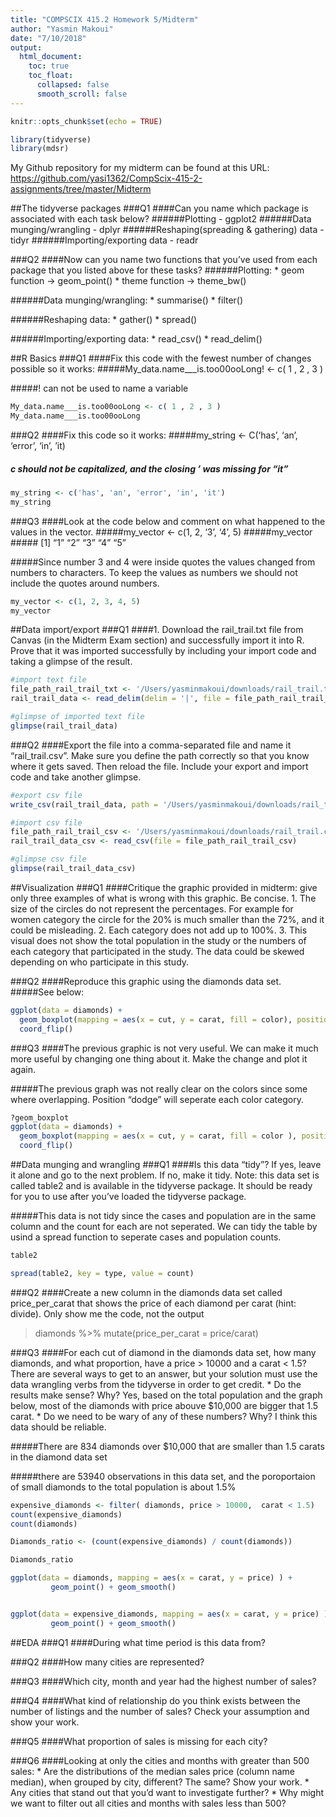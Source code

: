 ```yaml
---
title: "COMPSCIX 415.2 Homework 5/Midterm"
author: "Yasmin Makoui"
date: "7/10/2018"
output: 
  html_document: 
    toc: true
    toc_float:
      collapsed: false
      smooth_scroll: false
---
```


```r
knitr::opts_chunk$set(echo = TRUE)
```

```r
library(tidyverse)
library(mdsr)
```

My Github repository for my midterm can be found at this URL: [https://github.com/yasi1362/CompScix-415-2-assignments/tree/master/Midterm](https://github.com/yasi1362/CompScix-415-2-assignments/tree/master/Midterm)

##The tidyverse packages
###Q1 
####Can you name which package is associated with each task below?
######Plotting - ggplot2
######Data munging/wrangling - dplyr 
######Reshaping(spreading & gathering) data - tidyr
######Importing/exporting data - readr

###Q2 
####Now can you name two functions that you’ve used from each package that you listed above for these tasks?
######Plotting: 
  * geom function -> geom_point()
  * theme function -> theme_bw()
  
######Data munging/wrangling:
  * summarise()
  * filter()

######Reshaping data:
  * gather()
  * spread()

######Importing/exporting data:
  * read_csv()
  * read_delim()

##R Basics
###Q1
####Fix this code with the fewest number of changes possible so it works:
#####My_data.name___is.too00ooLong! <- c( 1 , 2 , 3 )

#####! can not be used to name a variable
  
```r
My_data.name___is.too00ooLong <- c( 1 , 2 , 3 )
My_data.name___is.too00ooLong
```
###Q2
####Fix this code so it works:
#####my_string <- C('has', 'an', 'error', 'in', 'it)

##### c should not be capitalized, and the closing ' was missing for "it"
  
```r
my_string <- c('has', 'an', 'error', 'in', 'it')
my_string
```

###Q3
####Look at the code below and comment on what happened to the values in the vector.
#####my_vector <- c(1, 2, '3', '4', 5)
#####my_vector
##### [1] "1" "2" "3" "4" "5"

#####Since number 3 and 4 were inside quotes the values changed from numbers to characters. To keep the values as numbers we should not include the quotes around numbers.
```r
my_vector <- c(1, 2, 3, 4, 5)
my_vector
```

##Data import/export
###Q1
####1. Download the rail_trail.txt file from Canvas (in the Midterm Exam section) and successfully import it into R. Prove that it was imported successfully by including your import code and taking a glimpse of the result.
```r
#import text file
file_path_rail_trail_txt <- '/Users/yasminmakoui/downloads/rail_trail.txt'
rail_trail_data <- read_delim(delim = '|', file = file_path_rail_trail_txt)

#glimpse of imported text file
glimpse(rail_trail_data)
```


###Q2
####Export the file into a comma-separated file and name it “rail_trail.csv”. Make sure you define the path correctly so that you know where it gets saved. Then reload the file. Include your export and import code and take another glimpse.
```r
#export csv file 
write_csv(rail_trail_data, path = '/Users/yasminmakoui/downloads/rail_trail.csv')

#import csv file
file_path_rail_trail_csv <- '/Users/yasminmakoui/downloads/rail_trail.csv'
rail_trail_data_csv <- read_csv(file = file_path_rail_trail_csv)

#glimpse csv file
glimpse(rail_trail_data_csv)
```

##Visualization
###Q1
####Critique the graphic provided in midterm: give only three examples of what is wrong with this graphic. Be concise.
  1. The size of the circles do not represent the percentages. For example for women category the circle for the 20% is much smaller than the 72%, and it could be misleading.
  2. Each category does not add up to 100%.
  3. This visual does not show the total population in the study or the numbers of each category that participated in the study. The data could be skewed depending on who participate in this study.
  
###Q2
####Reproduce this graphic using the diamonds data set.
#####See below:
```r
ggplot(data = diamonds) +
  geom_boxplot(mapping = aes(x = cut, y = carat, fill = color), position = "identity") + xlab("CUT OF DIAMOND") + ylab("CARAT OF DIAMOND") +
  coord_flip() 
```

###Q3
####The previous graphic is not very useful. We can make it much more useful by changing one thing about it. Make the change and plot it again.

#####The previous graph was not really clear on the colors since some where overlapping. Position "dodge" will seperate each color category.
```r
?geom_boxplot
ggplot(data = diamonds) +
  geom_boxplot(mapping = aes(x = cut, y = carat, fill = color ), position = "dodge") + xlab("CUT OF DIAMOND") + ylab("CARAT OF DIAMOND") +
  coord_flip() 
```

##Data munging and wrangling
###Q1
####Is this data “tidy”? If yes, leave it alone and go to the next problem. If no, make it tidy. Note: this data set is called table2 and is available in the tidyverse package. It should be ready for you to use after you’ve loaded the tidyverse package.

#####This data is not tidy since the cases and population are in the same column and the count for each are not seperated. We can tidy the table by usind a spread function to seperate cases and population counts.
```r
table2

spread(table2, key = type, value = count)
```

###Q2
####Create a new column in the diamonds data set called price_per_carat that shows the price of each diamond per carat (hint: divide). Only show me the code, not the output

> diamonds %>% mutate(price_per_carat = price/carat)

###Q3
####For each cut of diamond in the diamonds data set, how many diamonds, and what proportion, have a price > 10000 and a carat < 1.5? There are several ways to get to an answer, but your solution must use the data wrangling verbs from the tidyverse in order to get credit.
  * Do the results make sense? Why? Yes, based on the total population and the graph below, most of the diamonds with price abouve $10,000 are bigger that 1.5 carat.
  * Do we need to be wary of any of these numbers? Why? I think this data should be reliable. 
  
#####There are 834 diamonds over $10,000 that are smaller than 1.5 carats in the diamond data set

#####there are 53940 observations in this data set, and the poroportaion of small diamonds to the total population is about 1.5%
  
```r
expensive_diamonds <- filter( diamonds, price > 10000,  carat < 1.5)
count(expensive_diamonds)
count(diamonds)

Diamonds_ratio <- (count(expensive_diamonds) / count(diamonds))

Diamonds_ratio

ggplot(data = diamonds, mapping = aes(x = carat, y = price) ) + 
         geom_point() + geom_smooth()


ggplot(data = expensive_diamonds, mapping = aes(x = carat, y = price) ) + 
         geom_point() + geom_smooth()
```

##EDA
###Q1
####During what time period is this data from?

###Q2
####How many cities are represented?

###Q3
####Which city, month and year had the highest number of sales?

###Q4
####What kind of relationship do you think exists between the number of listings and the number of sales? Check your assumption and show your work.

###Q5
####What proportion of sales is missing for each city?

###Q6
####Looking at only the cities and months with greater than 500 sales:
  * Are the distributions of the median sales price (column name median), when grouped by city, different? The same? Show your work.
  * Any cities that stand out that you’d want to investigate further?
  * Why might we want to filter out all cities and months with sales less than 500?



